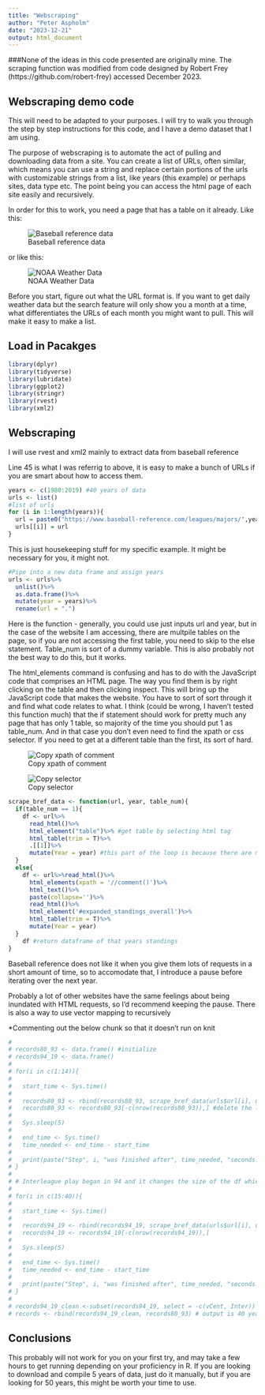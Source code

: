 ```yaml
---
title: "Webscraping"
author: "Peter Aspholm"
date: "2023-12-21"
output: html_document
---
```


###None of the ideas in this code presented are originally mine. The scraping function was modified from code designed by Robert Frey (https://github.com/robert-frey) accessed December 2023. 

## Webscraping demo code
This will need to be adapted to your purposes. I will try to walk you through the step by step instructions for this code, and I have a demo dataset that I am using. 

The purpose of webscraping is to automate the act of pulling and downloading data from a site. You can create a list of URLs, often similar, which means you can use a string and replace certain portions of the urls with customizable strings from a list, like years (this example) or perhaps sites, data type etc. The point being you can access the html page of each site easily and recursively. 

In order for this to work, you need a page that has a table on it already. Like this: 

![Baseball reference data]("/Users/peteraspholm/Desktop/stat tinkering/Screen Shot 2023-12-21 at 12.07.14 PM.png")

or like this: 

![NOAA Weather Data]("/Users/peteraspholm/Desktop/stat tinkering/Screen Shot 2023-12-21 at 12.11.24 PM.png")

Before you start, figure out what the URL format is. If you want to get daily weather data but the search feature will only show you a month at a time, what differentiates the URLs of each month you might want to pull. This will make it easy to make a list.

## Load in Pacakges
```r
library(dplyr)
library(tidyverse)
library(lubridate)
library(ggplot2)
library(stringr)
library(rvest)
library(xml2)
```


## Webscraping 

I will use rvest and xml2 mainly to extract data from baseball reference 

Line 45 is what I was referrig to above, it is easy to make a bunch of URLs if you are smart about how to access them.
```r
years <- c(1980:2019) #40 years of data
urls <- list()
#list of urls
for (i in 1:length(years)){
  url = paste0("https://www.baseball-reference.com/leagues/majors/",years[i],"-standings.shtml")
  urls[[i]] = url
}
```

This is just housekeeping stuff for my specific example. It might be necessary for you, it might not. 
```r
#Pipe into a new data frame and assign years
urls <- urls%>%
  unlist()%>%
  as.data.frame()%>%
  mutate(year = years)%>%
  rename(url = ".")
```


Here is the function - generally, you could use just inputs url and year, but in the case of the website I am accessing, there are multpile tables on the page, so if you are not accessing the first table, you need to skip to the else statement. Table_num is sort of a dummy variable. This is also probably not the best way to do this, but it works. 

The html_elements command is confusing and has to do with the JavaScript code that comprises an HTML page. The way you find them is by right clicking on the table and then clicking inspect. This will bring up the JavaScript code that makes the website. You have to sort of sort through it and find what code relates to what. I think (could be wrong, I haven't tested this function much) that the if statement should work for pretty much any page that has only 1 table, so majority of the time you should put 1 as table_num. And in that case you don't even need to find the xpath or css selector. If you need to get at a different table than the first, its sort of hard. 

![Copy xpath of comment]("/Users/peteraspholm/Desktop/stat tinkering/Screen Shot 2023-12-21 at 12.33.05 PM.png")

![Copy selector]("/Users/peteraspholm/Desktop/stat tinkering/Screen Shot 2023-12-21 at 12.34.20 PM.png")

```r
scrape_bref_data <- function(url, year, table_num){
  if(table_num == 1){
    df <- url%>% 
      read_html()%>% 
      html_element("table")%>% #get table by selecting html tag 
      html_table(trim = T)%>% 
      .[[1]]%>%
      mutate(Year = year) #this part of the loop is because there are multpile tables on baseball reference pages which makes the html                           parsing more difficult
  }
  else{
    df <- url%>%read_html()%>%
      html_elements(xpath = '//comment()')%>%
      html_text()%>%
      paste(collapse='')%>%
      read_html()%>%
      html_element('#expanded_standings_overall')%>%
      html_table(trim = T)%>%
      mutate(Year = year)
  }
    df #return dataframe of that years standings
}

```

Baseball reference does not like it when you give them lots of requests in a short amount of time, so to accomodate that, I introduce a pause before iterating over the next year. 

Probably a lot of other websites have the same feelings about being inundated with HTML requests, so I'd recommend keeping the pause. There is also a way to use vector mapping to recursively 

*Commenting out the below chunk so that it doesn't run on knit
```r
# 
# records80_93 <- data.frame() #initialize
# records94_19 <- data.frame()
# 
# for(i in c(1:14)){                                                         # Start for-loop
#  
#   start_time <- Sys.time()                                                 # Save starting time
#  
#   records80_93 <- rbind(records80_93, scrape_bref_data(urls$url[i], urls$year[i], 2))    #recursively call the function and bind to the                                                                                           compiled df 
#   records80_93 <- records80_93[-c(nrow(records80_93)),] #delete the last row (averages)
#  
#   Sys.sleep(5)                                                             # Wait 5 seconds
#  
#   end_time <- Sys.time()                                                   # Save finishing time
#   time_needed <- end_time - start_time                                     # Calculate time difference
#  
#   print(paste("Step", i, "was finished after", time_needed, "seconds."))   # Print time difference
# }
# 
# # Interleague play began in 94 and it changes the size of the df which is what I have to do two loops
# 
# for(i in c(15:40)){                                                         # Start for-loop
#  
#   start_time <- Sys.time()                                                 # Save starting time
#  
#   records94_19 <- rbind(records94_19, scrape_bref_data(urls$url[i], urls$year[i], 7))
#   records94_19 <- records94_19[-c(nrow(records94_19)),]
#  
#   Sys.sleep(5)                                                             # Wait 5 seconds
#  
#   end_time <- Sys.time()                                                   # Save finishing time
#   time_needed <- end_time - start_time                                     # Calculate time difference
#  
#   print(paste("Step", i, "was finished after", time_needed, "seconds."))   # Print time difference
# }
# 
# records94_19_clean <-subset(records94_19, select = -c(vCent, Inter)) #combining dfs of different sizes
# records <- rbind(records94_19_clean, records80_93) # output is 40 years of standings data 
```

## Conclusions 

This probably will not work for you on your first try, and may take a few hours to get running depending on your proficiency in R. If you are looking to download and compile 5 years of data, just do it manually, but if you are looking for 50 years, this might be worth your time to use. 


